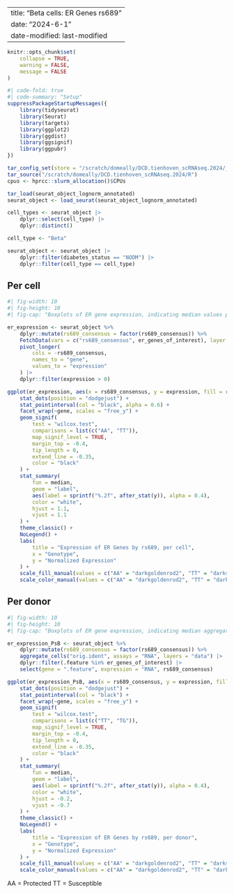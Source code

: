
---
title: "Beta cells: ER Genes rs689"
date: "2024-6-1" 
date-modified: last-modified
---

```r
knitr::opts_chunk$set(
    collapse = TRUE,
    warning = FALSE,
    message = FALSE
)
```


```r
#| code-fold: true
#| code-summary: "Setup"
suppressPackageStartupMessages({
    library(tidyseurat)
    library(Seurat)
    library(targets)
    library(ggplot2)
    library(ggdist)
    library(ggsignif)
    library(ggpubr)
})

tar_config_set(store = "/scratch/domeally/DCD.tienhoven_scRNAseq.2024/_targets")
tar_source("/scratch/domeally/DCD.tienhoven_scRNAseq.2024/R")
cpus <- hprcc::slurm_allocation()$CPUs

tar_load(seurat_object_lognorm_annotated)
seurat_object <- load_seurat(seurat_object_lognorm_annotated)

cell_types <- seurat_object |>
    dplyr::select(cell_type) |>
    dplyr::distinct()

cell_type <- "Beta"

seurat_object <- seurat_object |>
    dplyr::filter(diabetes_status == "NODM") |>
    dplyr::filter(cell_type == cell_type) 
```

::: {.panel-tabset}

## Per cell

```r
#| fig-width: 10
#| fig-height: 10
#| fig-cap: "Boxplots of ER gene expression, indicating median values per cell. Non-expressing cells are excluded."

er_expression <- seurat_object %>%
    dplyr::mutate(rs689_consensus = factor(rs689_consensus)) %>%
    FetchData(vars = c("rs689_consensus", er_genes_of_interest), layer = "data") |>
    pivot_longer(
        cols = -rs689_consensus,
        names_to = "gene",
        values_to = "expression"
    ) |>
    dplyr::filter(expression > 0)

ggplot(er_expression, aes(x = rs689_consensus, y = expression, fill = rs689_consensus, col = rs689_consensus)) +
    stat_dots(position = "dodgejust") +
    stat_pointinterval(col = "black", alpha = 0.6) +
    facet_wrap(~gene, scales = "free_y") +
    geom_signif(
        test = "wilcox.test",
        comparisons = list(c("AA", "TT")),
        map_signif_level = TRUE,
        margin_top = -0.4,
        tip_length = 0,
        extend_line = -0.35,
        color = "black"
    ) +
    stat_summary(
        fun = median,
        geom = "label",
        aes(label = sprintf("%.2f", after_stat(y)), alpha = 0.4),
        color = "white",
        hjust = 1.1,
        vjust = 1.1
    ) +
    theme_classic() +
    NoLegend() +
    labs(
        title = "Expression of ER Genes by rs689, per cell",
        x = "Genotype",
        y = "Normalized Expression"
    ) +
    scale_fill_manual(values = c("AA" = "darkgoldenrod2", "TT" = "darkslateblue")) +
    scale_color_manual(values = c("AA" = "darkgoldenrod2", "TT" = "darkslateblue"))
```

## Per donor

```r
#| fig-width: 10
#| fig-height: 10
#| fig-cap: "Boxplots of ER gene expression, indicating median aggregate expression per donor"

er_expression_PsB <- seurat_object %>%
    dplyr::mutate(rs689_consensus = factor(rs689_consensus)) %>%
    aggregate_cells("orig.ident", assays = "RNA", layers = "data") |>
    dplyr::filter(.feature %in% er_genes_of_interest) |>
    select(gene = ".feature", expression = "RNA", rs689_consensus)

ggplot(er_expression_PsB, aes(x = rs689_consensus, y = expression, fill = rs689_consensus, col = rs689_consensus)) +
    stat_dots(position = "dodgejust") +
    stat_pointinterval(col = "black") +
    facet_wrap(~gene, scales = "free_y") + 
    geom_signif(
        test = "wilcox.test",
        comparisons = list(c("TT", "TG")), 
        map_signif_level = TRUE,
        margin_top = -0.4,
        tip_length = 0,
        extend_line = -0.35,
        color = "black"
    ) +
    stat_summary(
        fun = median,
        geom = "label",
        aes(label = sprintf("%.2f", after_stat(y)), alpha = 0.4),
        color = "white",
        hjust = -0.2,
        vjust = -0.7
    ) +
    theme_classic() +
    NoLegend() +
    labs(
        title = "Expression of ER Genes by rs689, per donor",
        x = "Genotype",
        y = "Normalized Expression"
    ) +
    scale_fill_manual(values = c("AA" = "darkgoldenrod2", "TT" = "darkslateblue")) +
    scale_color_manual(values = c("AA" = "darkgoldenrod2", "TT" = "darkslateblue"))
```

::::

AA = Protected
TT = Susceptible